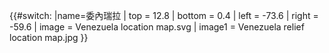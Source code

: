 {{#switch:{{{1}}}
|name=委內瑞拉
| top    = 12.8
| bottom = 0.4
| left   = -73.6
| right  = -59.6
| image  = Venezuela location map.svg
| image1 = Venezuela relief location map.jpg
}}<noinclude>{{Location map/Info|Venezuela}}
{{Documentation}}
</noinclude>